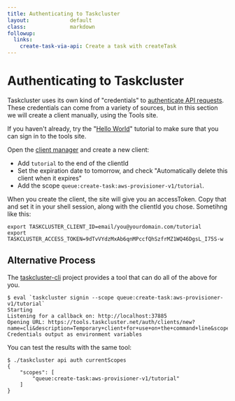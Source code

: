 ```yaml
---
title: Authenticating to Taskcluster
layout:             default
class:              markdown
followup:
  links:
    create-task-via-api: Create a task with createTask
---
```


# Authenticating to Taskcluster

Taskcluster uses its own kind of "credentials" to [authenticate API
requests](/docs/manual/design/apis). These credentials can come from a variety of
sources, but in this section we will create a client manually, using the Tools
site.

If you haven't already, try the "[Hello World](hello-world)" tutorial to make
sure that you can sign in to the tools site.

Open the [client manager](https://tools.taskcluster.net/auth/clients/) and create a new client:

 * Add `tutorial` to the end of the clientId
 * Set the expiration date to tomorrow, and check "Automatically delete this client when it expires"
 * Add the scope `queue:create-task:aws-provisioner-v1/tutorial`.

When you create the client, the site will give you an accessToken.  Copy that
and set it in your shell session, along with the clientId you chose.  Sometihng
like this:

```
export TASKCLUSTER_CLIENT_ID=email/you@yourdomain.com/tutorial
export TASKCLUSTER_ACCESS_TOKEN=9dTvVYdzMxAb6qnMPccfQhSzfrMZ1WQ46DgsL_I75S-w
```

## Alternative Process

The [taskcluster-cli](https://github.com/taskcluster/taskcluster-cli) project
provides a tool that can do all of the above for you.

```
$ eval `taskcluster signin --scope queue:create-task:aws-provisioner-v1/tutorial`
Starting
Listening for a callback on: http://localhost:37885
Opening URL: https://tools.taskcluster.net/auth/clients/new?name=cli&description=Temporary+client+for+use+on+the+command+line&scope=*&expires=1d&callback_url=http%3A%2F%2Flocalhost%3A37885
Credentials output as environment variables
```

You can test the results with the same tool:

```
$ ./taskcluster api auth currentScopes
{
    "scopes": [
        "queue:create-task:aws-provisioner-v1/tutorial"
    ]
}
```
